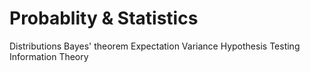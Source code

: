 # Probablity & Statistics
Distributions
Bayes' theorem
Expectation
Variance
Hypothesis
Testing
Information Theory
